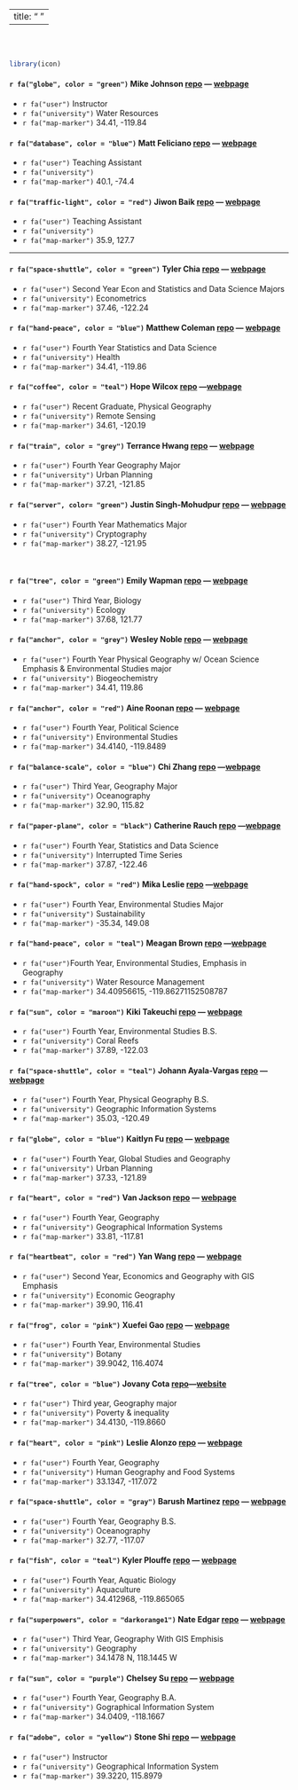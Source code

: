 
---
title: "&nbsp;"
---

<br><br>

```r
library(icon)
```

#### `r fa("globe", color = "green")` **Mike Johnson** [repo](https://github.com/mikejohnson51/mikejohnson51.github.io) --- [webpage](http://mikejohnson51.github.io)
  - `r fa("user")` Instructor
  - `r fa("university")` Water Resources
  - `r fa("map-marker")` 34.41, -119.84
  
#### `r fa("database", color = "blue")` **Matt Feliciano** [repo]() --- [webpage]()
  - `r fa("user")` Teaching Assistant
  - `r fa("university")`
  - `r fa("map-marker")` 40.1, -74.4
  
#### `r fa("traffic-light", color = "red")` **Jiwon Baik** [repo]() --- [webpage]()
  - `r fa("user")` Teaching Assistant
  - `r fa("university")` 
  - `r fa("map-marker")` 35.9, 127.7
  
*****

#### `r fa("space-shuttle", color = "green")` **Tyler Chia** [repo](https://github.com/TylerChia/TylerChia) --- [webpage](https://tylerchia.github.io/TylerChia/)

  - `r fa("user")` Second Year Econ and Statistics and Data Science Majors
  - `r fa("university")` Econometrics
  - `r fa("map-marker")` 37.46, -122.24

#### `r fa("hand-peace", color = "blue")` **Matthew Coleman** [repo](https://github.com/matthewbcoleman) --- [webpage](https://matthewbcoleman.github.io/)
  - `r fa("user")` Fourth Year Statistics and Data Science
  - `r fa("university")` Health
  - `r fa("map-marker")` 34.41, -119.86
  
#### `r fa("coffee", color = "teal")` **Hope Wilcox**  [repo](https://github.com/hopewilcox) ---[webpage](hopewilcox.github.io)

  - `r fa("user")` Recent Graduate, Physical Geography
  - `r fa("university")` Remote Sensing
  - `r fa("map-marker")` 34.61, -120.19

#### `r fa("train", color = "grey")` **Terrance Hwang** [repo](https://github.com/TerranceHwang/geog176a-lab01) --- [webpage](https://terrancehwang.github.io/geog176a-lab01/)

  - `r fa("user")` Fourth Year Geography Major
  - `r fa("university")` Urban Planning
  - `r fa("map-marker")` 37.21, -121.85
  
#### `r fa("server", color= "green")` **Justin Singh-Mohudpur** [repo](https://github.com/program--/geog176a) --- [webpage](https://geog176a.justinsingh.me/)

  - `r fa("user")` Fourth Year Mathematics Major
  - `r fa("university")` Cryptography
  - `r fa("map-marker")` 38.27, -121.95
  
<br>

#### `r fa("tree", color = "green")` **Emily Wapman** [repo](https://github.com/ewapman/ewapman.github.io) --- [webpage](https://ewapman.github.io)
  - `r fa("user")` Third Year, Biology
  - `r fa("university")` Ecology 
  - `r fa("map-marker")` 37.68, 121.77

#### `r fa("anchor", color = "grey")` **Wesley Noble** [repo](https://github.com/Wes-Noble/Wes-Noble.github.io) --- [webpage](wes-noble.github.io/)
  - `r fa("user")` Fourth Year Physical Geography w/ Ocean Science Emphasis & Environmental Studies major
  - `r fa("university")` Biogeochemistry
  - `r fa("map-marker")` 34.41, 119.86

#### `r fa("anchor", color = "red")` **Aine Roonan** [repo](https://github.com/aineroonan/aineroonan.github.io) --- [webpage](https://aineroonan.github.io)
  - `r fa("user")` Fourth Year, Political Science
  - `r fa("university")` Environmental Studies 
  - `r fa("map-marker")` 34.4140, -119.8489

#### `r fa("balance-scale", color = "blue")` **Chi Zhang** [repo](https://github.com/NeedCola/NeedCola.github.io) ---[webpage](https://needcola.github.io/)
  - `r fa("user")` Third Year, Geography Major
  - `r fa("university")` Oceanography
  - `r fa("map-marker")` 32.90, 115.82

#### `r fa("paper-plane", color = "black")` **Catherine Rauch** [repo](https://github.com/catherinerauch/catherinerauch.github.io) ---[webpage](https://catherinerauch.github.io/)
  - `r fa("user")` Fourth Year, Statistics and Data Science
  - `r fa("university")` Interrupted Time Series
  - `r fa("map-marker")` 37.87, -122.46

#### `r fa("hand-spock", color = "red")` **Mika Leslie** [repo](https://github.com/mikaleslie/mikaleslie.github.io) ---[webpage](https://mikaleslie.github.io/)
  - `r fa("user")` Fourth Year, Environmental Studies Major
  - `r fa("university")` Sustainability
  - `r fa("map-marker")` -35.34, 149.08

#### `r fa("hand-peace", color = "teal")` **Meagan Brown** [repo](https://github.com/meaganbrown/meaganbrown.github.io) ---[webpage](https://meaganbrown.github.io/)
  - `r fa("user")`Fourth Year, Environmental Studies, Emphasis in Geography 
  - `r fa("university")` Water Resource Management
  - `r fa("map-marker")` 34.40956615, -119.86271152508787

#### `r fa("sun", color = "maroon")` **Kiki Takeuchi** [repo](https://github.com/ktakeuchi2/ktakeuchi2.github.io) --- [webpage](https://ktakeuchi2.github.io/)
  - `r fa("user")` Fourth Year, Environmental Studies B.S.
  - `r fa("university")` Coral Reefs
  - `r fa("map-marker")` 37.89, -122.03
  
#### `r fa("space-shuttle", color = "teal")` **Johann Ayala-Vargas** [repo](https://github.com/Johannayala-vargas/Johannayala-vargas) --- [webpage](http://Johannayala-vargas.github.io)
  - `r fa("user")` Fourth Year, Physical Geography B.S.
  - `r fa("university")` Geographic Information Systems
  - `r fa("map-marker")` 35.03, -120.49

#### `r fa("globe", color = "blue")` **Kaitlyn Fu** [repo](https://github.com/kaitlynf/kaitlynf.github.io) --- [webpage](https://kaitlynf.github.io)
  - `r fa("user")` Fourth Year, Global Studies and Geography 
  - `r fa("university")` Urban Planning
  - `r fa("map-marker")` 37.33, -121.89
  
#### `r fa("heart", color = "red")` **Van Jackson** [repo](https://github.com/van-jackson/van-jackson.github.io) --- [webpage](https://van-jackson.github.io/)
  - `r fa("user")` Fourth Year, Geography
  - `r fa("university")` Geographical Information Systems
  - `r fa("map-marker")` 33.81, -117.81
  
#### `r fa("heartbeat", color = "red")` **Yan Wang** [repo](https://github.com/Vialawaila/Vialawaila.github.io) --- [webpage](http://Vialawaila.github.io/index.html)
  - `r fa("user")` Second Year, Economics and Geography with GIS Emphasis
  - `r fa("university")` Economic Geography
  - `r fa("map-marker")` 39.90, 116.41

#### `r fa("frog", color = "pink")` **Xuefei Gao** [repo](https://github.com/XuefeiG/XuefeiG.github.io) --- [webpage](https://XuefeiG.github.io/)
  - `r fa("user")` Fourth Year, Environmental Studies
  - `r fa("university")` Botany
  - `r fa("map-marker")` 39.9042, 116.4074
  
#### `r fa("tree", color = "blue")` **Jovany Cota** [repo](https://github.com/jovanycota/-jovanycota-.github.io)---[website](https://jovanycota.github.io/-jovanycota-.github.io/)
  - `r fa("user")` Third year, Geography major 
  - `r fa("university")` Poverty & inequality 
  - `r fa("map-marker")` 34.4130, -119.8660 
  
#### `r fa("heart", color = "pink")` **Leslie Alonzo** [repo](https://github.com/LeslieAlonzo98/LeslieAlonzo98) --- [webpage](https://lesliealonzo98.github.io/LeslieAlonzo98/)
  - `r fa("user")` Fourth Year, Geography
  - `r fa("university")` Human Geography and Food Systems
  - `r fa("map-marker")` 33.1347, -117.072

#### `r fa("space-shuttle", color = "gray")` **Barush Martinez** [repo](https://github.com/Barush44/github.io) --- [webpage](https://barush44.github.io/github.io/)
  - `r fa("user")` Fourth Year, Geography B.S.
  - `r fa("university")` Oceanography 
  - `r fa("map-marker")` 32.77, -117.07
  
#### `r fa("fish", color = "teal")` **Kyler Plouffe** [repo](https://github.com/kplouffe/kplouffe) --- [webpage](https://kplouffe.github.io/kplouffe/)
  - `r fa("user")` Fourth Year, Aquatic Biology
  - `r fa("university")` Aquaculture
  - `r fa("map-marker")` 34.412968, -119.865065

#### `r fa("superpowers", color = "darkorange1")` **Nate Edgar** [repo](https://github.com/Nateedgar97/Nateedgar97.github.io) --- [webpage](https://nateedgar97.github.io/)
  - `r fa("user")` Third Year, Geography With GIS Emphisis
  - `r fa("university")` Geography
  - `r fa("map-marker")` 34.1478 N, 118.1445 W

#### `r fa("sun", color = "purple")` **Chelsey Su** [repo](https://github.com/suchaoxi/geog176a_2020) --- [webpage](https://suchaoxi.github.io/geog176a_2020/)
  - `r fa("user")` Fourth Year, Geography B.A.
  - `r fa("university")` Gographical Information System 
  - `r fa("map-marker")` 34.0409, -118.1667

#### `r fa("adobe", color = "yellow")` **Stone Shi** [repo](https://github.com/MycraySH/StoneGIS) --- [webpage](https://mycraysh.github.io/StoneGIS/)
  - `r fa("user")` Instructor
  - `r fa("university")` Geographical Information System
  - `r fa("map-marker")` 39.3220, 115.8979